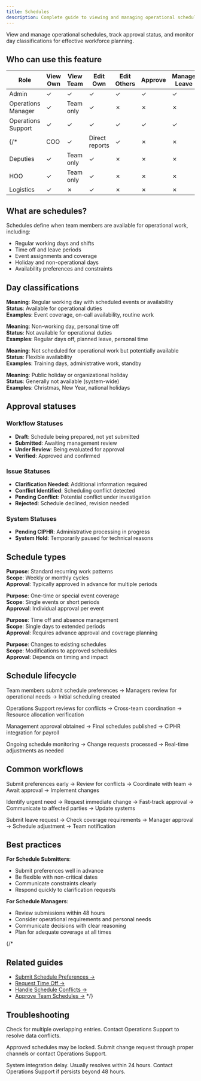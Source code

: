 ```yaml
---
title: Schedules
description: Complete guide to viewing and managing operational schedules and availability
---
```




View and manage operational schedules, track approval status, and monitor day classifications for effective workforce planning.

## Who can use this feature

| Role | View Own | View Team | Edit Own | Edit Others | Approve | Manage Leave |
|------|----------|-----------|----------|-------------|---------|--------------|
| Admin | ✓ | ✓ | ✓ | ✓ | ✓ | ✓ |
| Operations Manager | ✓ | Team only | ✓ | ✗ | ✗ | ✗ |
| Operations Support | ✓ | ✓ | ✓ | ✓ | ✓ | ✓ |
{/* | COO | ✓ | Direct reports | ✓ | ✗ | ✗ | ✗ |
| Deputies | ✓ | Team only | ✓ | ✗ | ✗ | ✗ |
| HOO | ✓ | Team only | ✓ | ✗ | ✗ | ✗ |
| Logistics | ✓ | ✗ | ✓ | ✗ | ✗ | ✗ | */}

## What are schedules?

Schedules define when team members are available for operational work, including:
- Regular working days and shifts
- Time off and leave periods
- Event assignments and coverage
- Holiday and non-operational days
- Availability preferences and constraints

## Day classifications

<Accordion>
  <AccordionItem title="🔵 Operational Day (Blue)">
    <p>
      <strong>Meaning</strong>: Regular working day with scheduled events or availability<br/>
      <strong>Status</strong>: Available for operational duties<br/>
      <strong>Examples</strong>: Event coverage, on-call availability, routine work
    </p>
  </AccordionItem>
  <AccordionItem title="🟠 Day Off (Orange/Peach)">
    <p>
      <strong>Meaning</strong>: Non-working day, personal time off<br/>
      <strong>Status</strong>: Not available for operational duties<br/>
      <strong>Examples</strong>: Regular days off, planned leave, personal time
    </p>
  </AccordionItem>
  <AccordionItem title="🟡 Non-operational Day (Yellow)">
    <p>
      <strong>Meaning</strong>: Not scheduled for operational work but potentially available<br/>
      <strong>Status</strong>: Flexible availability<br/>
      <strong>Examples</strong>: Training days, administrative work, standby
    </p>
  </AccordionItem>
  <AccordionItem title="🟣 Holiday (Purple)">
    <p>
      <strong>Meaning</strong>: Public holiday or organizational holiday<br/>
      <strong>Status</strong>: Generally not available (system-wide)<br/>
      <strong>Examples</strong>: Christmas, New Year, national holidays
    </p>
  </AccordionItem>
</Accordion>

## Approval statuses

### Workflow Statuses
- <Badge text="Draft" variant="note" /> **Draft**: Schedule being prepared, not yet submitted
- <Badge text="Submitted" variant="caution" /> **Submitted**: Awaiting management review
- <Badge text="Under Review" variant="tip" /> **Under Review**: Being evaluated for approval
- <Badge text="Verified" variant="success" /> **Verified**: Approved and confirmed

### Issue Statuses
- <Badge text="Clarification Needed" variant="caution" /> **Clarification Needed**: Additional information required
- <Badge text="Conflict Identified" variant="danger" /> **Conflict Identified**: Scheduling conflict detected
- <Badge text="Pending Conflict" variant="caution" /> **Pending Conflict**: Potential conflict under investigation
- <Badge text="Rejected" variant="danger" /> **Rejected**: Schedule declined, revision needed

### System Statuses
- <Badge text="Pending CIPHR" variant="note" /> **Pending CIPHR**: Administrative processing in progress
- <Badge text="System Hold" variant="note" /> **System Hold**: Temporarily paused for technical reasons

## Schedule types

<Accordion>
  <AccordionItem title="Regular Rotas">
    <p>
      <strong>Purpose</strong>: Standard recurring work patterns<br/>
      <strong>Scope</strong>: Weekly or monthly cycles<br/>
      <strong>Approval</strong>: Typically approved in advance for multiple periods
    </p>
  </AccordionItem>
  <AccordionItem title="Event-Specific Schedules">
    <p>
      <strong>Purpose</strong>: One-time or special event coverage<br/>
      <strong>Scope</strong>: Single events or short periods<br/>
      <strong>Approval</strong>: Individual approval per event
    </p>
  </AccordionItem>
  <AccordionItem title="Leave Requests">
    <p>
      <strong>Purpose</strong>: Time off and absence management<br/>
      <strong>Scope</strong>: Single days to extended periods<br/>
      <strong>Approval</strong>: Requires advance approval and coverage planning
    </p>
  </AccordionItem>
  <AccordionItem title="Availability Updates">
    <p>
      <strong>Purpose</strong>: Changes to existing schedules<br/>
      <strong>Scope</strong>: Modifications to approved schedules<br/>
      <strong>Approval</strong>: Depends on timing and impact
    </p>
  </AccordionItem>
</Accordion>

## Schedule lifecycle

<Accordion>
  <AccordionItem title="1. Planning & Submission">
    <p>
      Team members submit schedule preferences → Managers review for operational needs → Initial scheduling created
    </p>
  </AccordionItem>
  <AccordionItem title="2. Review & Coordination">
    <p>
      Operations Support reviews for conflicts → Cross-team coordination → Resource allocation verification
    </p>
  </AccordionItem>
  <AccordionItem title="3. Approval & Finalization">
    <p>
      Management approval obtained → Final schedules published → CIPHR integration for payroll
    </p>
  </AccordionItem>
  <AccordionItem title="4. Monitoring & Updates">
    <p>
      Ongoing schedule monitoring → Change requests processed → Real-time adjustments as needed
    </p>
  </AccordionItem>
</Accordion>

## Common workflows

<Accordion>
  <AccordionItem title="Regular Schedule Updates">
    <p>
      Submit preferences early → Review for conflicts → Coordinate with team → Await approval → Implement changes
    </p>
  </AccordionItem>
  <AccordionItem title="Emergency Schedule Changes">
    <p>
      Identify urgent need → Request immediate change → Fast-track approval → Communicate to affected parties → Update systems
    </p>
  </AccordionItem>
  <AccordionItem title="Leave Planning">
    <p>
      Submit leave request → Check coverage requirements → Manager approval → Schedule adjustment → Team notification
    </p>
  </AccordionItem>
</Accordion>

## Best practices

**For Schedule Submitters**:
- Submit preferences well in advance
- Be flexible with non-critical dates
- Communicate constraints clearly
- Respond quickly to clarification requests

**For Schedule Managers**:
- Review submissions within 48 hours
- Consider operational requirements and personal needs
- Communicate decisions with clear reasoning
- Plan for adequate coverage at all times

{/* 

## Related guides

- [Submit Schedule Preferences →](../how-to-guides/submit-schedule-preferences)
- [Request Time Off →](../how-to-guides/request-time-off)
- [Handle Schedule Conflicts →](../how-to-guides/handle-schedule-conflicts)
- [Approve Team Schedules →](../how-to-guides/approve-schedules) */}

## Troubleshooting

<Accordion>
  <AccordionItem title="Schedule shows conflicting information">
    <p>
      Check for multiple overlapping entries. Contact Operations Support to resolve data conflicts.
    </p>
  </AccordionItem>
  <AccordionItem title="Cannot update approved schedule">
    <p>
      Approved schedules may be locked. Submit change request through proper channels or contact Operations Support.
    </p>
  </AccordionItem>
  <AccordionItem title="CIPHR status stuck in 'Pending'">
    <p>
      System integration delay. Usually resolves within 24 hours. Contact Operations Support if persists beyond 48 hours.
    </p>
  </AccordionItem>
</Accordion>